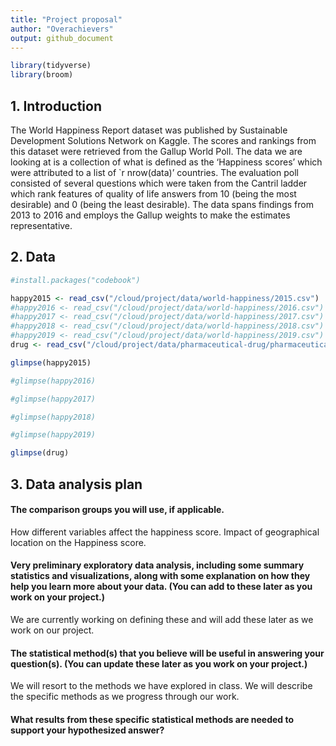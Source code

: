 ```yaml
---
title: "Project proposal"
author: "Overachievers"
output: github_document
---
```


```r
library(tidyverse)
library(broom)
```

## 1. Introduction
The World Happiness Report dataset was published by Sustainable Development Solutions Network on Kaggle. The scores and rankings from this dataset were retrieved from the Gallup World Poll. The data we are looking at is a collection of what is defined as the ‘Happiness scores’ which were attributed to a list of `r nrow(data)’ countries. The evaluation poll consisted of several questions which were taken from the Cantril ladder which rank features of quality of life answers from 10 (being the most desirable) and 0 (being the least desirable). The data spans findings from 2013 to 2016 and employs the Gallup weights to make the estimates representative. 

## 2. Data

```r
#install.packages("codebook")
```

```r
happy2015 <- read_csv("/cloud/project/data/world-happiness/2015.csv")
#happy2016 <- read_csv("/cloud/project/data/world-happiness/2016.csv")
#happy2017 <- read_csv("/cloud/project/data/world-happiness/2017.csv")
#happy2018 <- read_csv("/cloud/project/data/world-happiness/2018.csv")
#happy2019 <- read_csv("/cloud/project/data/world-happiness/2019.csv")
drug <- read_csv("/cloud/project/data/pharmaceutical-drug/pharmaceutical_data_csv.csv")
```

```r
glimpse(happy2015)
```

```r
#glimpse(happy2016)
```

```r
#glimpse(happy2017)
```

```r
#glimpse(happy2018)
```

```r
#glimpse(happy2019)
```

```r
glimpse(drug)
```
## 3. Data analysis plan
#### The comparison groups you will use, if applicable.
How different variables affect the happiness score. Impact of geographical location on the Happiness score. 

#### Very preliminary exploratory data analysis, including some summary statistics and visualizations, along with some explanation on how they help you learn more about your data. (You can add to these later as you work on your project.)

We are currently working on defining these and will add these later as we work on our project. 

#### The statistical method(s) that you believe will be useful in answering your question(s). (You can update these later as you work on your project.)

We will resort to the methods we have explored in class. We will describe the specific methods as we progress through our work.

#### What results from these specific statistical methods are needed to support your hypothesized answer?



